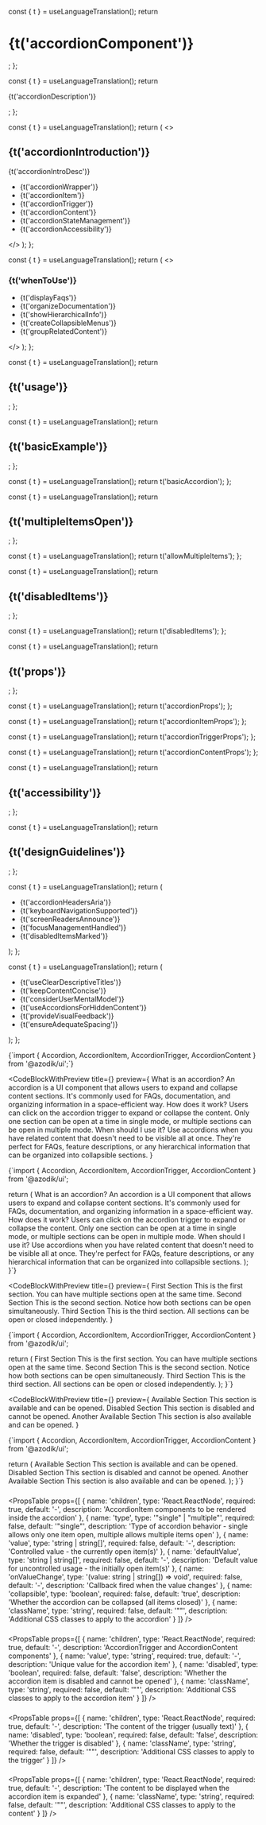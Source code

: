 
  const { t } = useLanguageTranslation();
  return <h1>{t('accordionComponent')}</h1>;
};

  const { t } = useLanguageTranslation();
  return <p>{t('accordionDescription')}</p>;
};

  const { t } = useLanguageTranslation();
  return (
    <>
      <h2>{t('accordionIntroduction')}</h2>
      <p>{t('accordionIntroDesc')}</p>
      <ul>
        <li>{t('accordionWrapper')}</li>
        <li>{t('accordionItem')}</li>
        <li>{t('accordionTrigger')}</li>
        <li>{t('accordionContent')}</li>
        <li>{t('accordionStateManagement')}</li>
        <li>{t('accordionAccessibility')}</li>
      </ul>
    </>
  );
};

  const { t } = useLanguageTranslation();
  return (
    <>
      <h3>{t('whenToUse')}</h3>
      <ul>
        <li>{t('displayFaqs')}</li>
        <li>{t('organizeDocumentation')}</li>
        <li>{t('showHierarchicalInfo')}</li>
        <li>{t('createCollapsibleMenus')}</li>
        <li>{t('groupRelatedContent')}</li>
      </ul>
    </>
  );
};

  const { t } = useLanguageTranslation();
  return <h2>{t('usage')}</h2>;
};

  const { t } = useLanguageTranslation();
  return <h2>{t('basicExample')}</h2>;
};

  const { t } = useLanguageTranslation();
  return t('basicAccordion');
};

  const { t } = useLanguageTranslation();
  return <h2>{t('multipleItemsOpen')}</h2>;
};

  const { t } = useLanguageTranslation();
  return t('allowMultipleItems');
};

  const { t } = useLanguageTranslation();
  return <h2>{t('disabledItems')}</h2>;
};

  const { t } = useLanguageTranslation();
  return t('disabledItems');
};

  const { t } = useLanguageTranslation();
  return <h2>{t('props')}</h2>;
};

  const { t } = useLanguageTranslation();
  return t('accordionProps');
};

  const { t } = useLanguageTranslation();
  return t('accordionItemProps');
};

  const { t } = useLanguageTranslation();
  return t('accordionTriggerProps');
};

  const { t } = useLanguageTranslation();
  return t('accordionContentProps');
};

  const { t } = useLanguageTranslation();
  return <h2>{t('accessibility')}</h2>;
};

  const { t } = useLanguageTranslation();
  return <h2>{t('designGuidelines')}</h2>;
};

  const { t } = useLanguageTranslation();
  return (
    <ul>
      <li>{t('accordionHeadersAria')}</li>
      <li>{t('keyboardNavigationSupported')}</li>
      <li>{t('screenReadersAnnounce')}</li>
      <li>{t('focusManagementHandled')}</li>
      <li>{t('disabledItemsMarked')}</li>
    </ul>
  );
};

  const { t } = useLanguageTranslation();
  return (
    <ul>
      <li>{t('useClearDescriptiveTitles')}</li>
      <li>{t('keepContentConcise')}</li>
      <li>{t('considerUserMentalModel')}</li>
      <li>{t('useAccordionsForHiddenContent')}</li>
      <li>{t('provideVisualFeedback')}</li>
      <li>{t('ensureAdequateSpacing')}</li>
    </ul>
  );
};

<AccordionHeader />

<AccordionDescription />

<AccordionIntroduction />

<WhenToUseSection />

<UsageSection />

<CodeBlock language="tsx">
{`import { Accordion, AccordionItem, AccordionTrigger, AccordionContent } from '@azodik/ui';`}
</CodeBlock>

<BasicExampleSection />

<CodeBlockWithPreview 
  title={<BasicAccordionTitle />}
  preview={
    <Accordion type="single" collapsible>
      <AccordionItem value="item-1">
        <AccordionTrigger>What is an accordion?</AccordionTrigger>
        <AccordionContent>
          An accordion is a UI component that allows users to expand and collapse content sections. It's commonly used for FAQs, documentation, and organizing information in a space-efficient way.
        </AccordionContent>
      </AccordionItem>
      <AccordionItem value="item-2">
        <AccordionTrigger>How does it work?</AccordionTrigger>
        <AccordionContent>
          Users can click on the accordion trigger to expand or collapse the content. Only one section can be open at a time in single mode, or multiple sections can be open in multiple mode.
        </AccordionContent>
      </AccordionItem>
      <AccordionItem value="item-3">
        <AccordionTrigger>When should I use it?</AccordionTrigger>
        <AccordionContent>
          Use accordions when you have related content that doesn't need to be visible all at once. They're perfect for FAQs, feature descriptions, or any hierarchical information that can be organized into collapsible sections.
        </AccordionContent>
      </AccordionItem>
    </Accordion>
  }
>
{`import { Accordion, AccordionItem, AccordionTrigger, AccordionContent } from '@azodik/ui';

  return (
    <Accordion type="single" collapsible>
      <AccordionItem value="item-1">
        <AccordionTrigger>What is an accordion?</AccordionTrigger>
        <AccordionContent>
          An accordion is a UI component that allows users to expand and collapse content sections. It's commonly used for FAQs, documentation, and organizing information in a space-efficient way.
        </AccordionContent>
      </AccordionItem>
      <AccordionItem value="item-2">
        <AccordionTrigger>How does it work?</AccordionTrigger>
        <AccordionContent>
          Users can click on the accordion trigger to expand or collapse the content. Only one section can be open at a time in single mode, or multiple sections can be open in multiple mode.
        </AccordionContent>
      </AccordionItem>
      <AccordionItem value="item-3">
        <AccordionTrigger>When should I use it?</AccordionTrigger>
        <AccordionContent>
          Use accordions when you have related content that doesn't need to be visible all at once. They're perfect for FAQs, feature descriptions, or any hierarchical information that can be organized into collapsible sections.
        </AccordionContent>
      </AccordionItem>
    </Accordion>
  );
}`}
</CodeBlockWithPreview>

<MultipleItemsOpenSection />

<CodeBlockWithPreview 
  title={<AllowMultipleItemsTitle />}
  preview={
    <Accordion type="multiple">
      <AccordionItem value="item-1">
        <AccordionTrigger>First Section</AccordionTrigger>
        <AccordionContent>
          This is the first section. You can have multiple sections open at the same time.
        </AccordionContent>
      </AccordionItem>
      <AccordionItem value="item-2">
        <AccordionTrigger>Second Section</AccordionTrigger>
        <AccordionContent>
          This is the second section. Notice how both sections can be open simultaneously.
        </AccordionContent>
      </AccordionItem>
      <AccordionItem value="item-3">
        <AccordionTrigger>Third Section</AccordionTrigger>
        <AccordionContent>
          This is the third section. All sections can be open or closed independently.
        </AccordionContent>
      </AccordionItem>
    </Accordion>
  }
>
{`import { Accordion, AccordionItem, AccordionTrigger, AccordionContent } from '@azodik/ui';

  return (
    <Accordion type="multiple">
      <AccordionItem value="item-1">
        <AccordionTrigger>First Section</AccordionTrigger>
        <AccordionContent>
          This is the first section. You can have multiple sections open at the same time.
        </AccordionContent>
      </AccordionItem>
      <AccordionItem value="item-2">
        <AccordionTrigger>Second Section</AccordionTrigger>
        <AccordionContent>
          This is the second section. Notice how both sections can be open simultaneously.
        </AccordionContent>
      </AccordionItem>
      <AccordionItem value="item-3">
        <AccordionTrigger>Third Section</AccordionTrigger>
        <AccordionContent>
          This is the third section. All sections can be open or closed independently.
        </AccordionContent>
      </AccordionItem>
    </Accordion>
  );
}`}
</CodeBlockWithPreview>

<DisabledItemsSection />

<CodeBlockWithPreview 
  title={<DisabledItemsTitle />}
  preview={
    <Accordion type="single" collapsible>
      <AccordionItem value="available">
        <AccordionTrigger>Available Section</AccordionTrigger>
        <AccordionContent>
          This section is available and can be opened.
        </AccordionContent>
      </AccordionItem>
      <AccordionItem value="disabled" disabled>
        <AccordionTrigger>Disabled Section</AccordionTrigger>
        <AccordionContent>
          This section is disabled and cannot be opened.
        </AccordionContent>
      </AccordionItem>
      <AccordionItem value="another">
        <AccordionTrigger>Another Available Section</AccordionTrigger>
        <AccordionContent>
          This section is also available and can be opened.
        </AccordionContent>
      </AccordionItem>
    </Accordion>
  }
>
{`import { Accordion, AccordionItem, AccordionTrigger, AccordionContent } from '@azodik/ui';

  return (
    <Accordion type="single" collapsible>
      <AccordionItem value="available">
        <AccordionTrigger>Available Section</AccordionTrigger>
        <AccordionContent>
          This section is available and can be opened.
        </AccordionContent>
      </AccordionItem>
      <AccordionItem value="disabled" disabled>
        <AccordionTrigger>Disabled Section</AccordionTrigger>
        <AccordionContent>
          This section is disabled and cannot be opened.
        </AccordionContent>
      </AccordionItem>
      <AccordionItem value="another">
        <AccordionTrigger>Another Available Section</AccordionTrigger>
        <AccordionContent>
          This section is also available and can be opened.
        </AccordionContent>
      </AccordionItem>
    </Accordion>
  );
}`}
</CodeBlockWithPreview>

<PropsSection />

### <AccordionPropsTitle />

<PropsTable props={[
  {
    name: 'children',
    type: 'React.ReactNode',
    required: true,
    default: '-',
    description: 'AccordionItem components to be rendered inside the accordion'
  },
  {
    name: 'type',
    type: '"single" | "multiple"',
    required: false,
    default: '"single"',
    description: 'Type of accordion behavior - single allows only one item open, multiple allows multiple items open'
  },
  {
    name: 'value',
    type: 'string | string[]',
    required: false,
    default: '-',
    description: 'Controlled value - the currently open item(s)'
  },
  {
    name: 'defaultValue',
    type: 'string | string[]',
    required: false,
    default: '-',
    description: 'Default value for uncontrolled usage - the initially open item(s)'
  },
  {
    name: 'onValueChange',
    type: '(value: string | string[]) => void',
    required: false,
    default: '-',
    description: 'Callback fired when the value changes'
  },
  {
    name: 'collapsible',
    type: 'boolean',
    required: false,
    default: 'true',
    description: 'Whether the accordion can be collapsed (all items closed)'
  },
  {
    name: 'className',
    type: 'string',
    required: false,
    default: '""',
    description: 'Additional CSS classes to apply to the accordion'
  }
]} />

### <AccordionItemPropsTitle />

<PropsTable props={[
  {
    name: 'children',
    type: 'React.ReactNode',
    required: true,
    default: '-',
    description: 'AccordionTrigger and AccordionContent components'
  },
  {
    name: 'value',
    type: 'string',
    required: true,
    default: '-',
    description: 'Unique value for the accordion item'
  },
  {
    name: 'disabled',
    type: 'boolean',
    required: false,
    default: 'false',
    description: 'Whether the accordion item is disabled and cannot be opened'
  },
  {
    name: 'className',
    type: 'string',
    required: false,
    default: '""',
    description: 'Additional CSS classes to apply to the accordion item'
  }
]} />

### <AccordionTriggerPropsTitle />

<PropsTable props={[
  {
    name: 'children',
    type: 'React.ReactNode',
    required: true,
    default: '-',
    description: 'The content of the trigger (usually text)'
  },
  {
    name: 'disabled',
    type: 'boolean',
    required: false,
    default: 'false',
    description: 'Whether the trigger is disabled'
  },
  {
    name: 'className',
    type: 'string',
    required: false,
    default: '""',
    description: 'Additional CSS classes to apply to the trigger'
  }
]} />

### <AccordionContentPropsTitle />

<PropsTable props={[
  {
    name: 'children',
    type: 'React.ReactNode',
    required: true,
    default: '-',
    description: 'The content to be displayed when the accordion item is expanded'
  },
  {
    name: 'className',
    type: 'string',
    required: false,
    default: '""',
    description: 'Additional CSS classes to apply to the content'
  }
]} />

<AccessibilitySection />

<AccessibilityList />

<DesignGuidelinesSection />

<DesignGuidelinesList />
